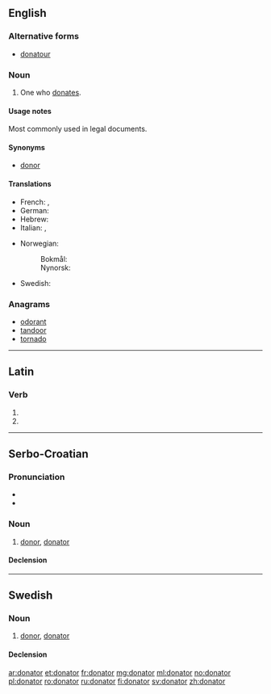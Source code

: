 ==English==

===Alternative forms===
* [[donatour]] {{qualifier|obsolete}}

===Noun===
{{en-noun}}

# One who [[donate]]s.

====Usage notes====
Most commonly used in legal documents.

====Synonyms====
* [[donor]]

====Translations====
{{trans-top|one who donates}}
* French: {{t+|fr|donateur|m}}, {{t+|fr|donatrice|f}}
* German: {{t+|de|Spender|m}}
* Hebrew: {{t|he|תורם|m|tr=torém|sc=Hebr}}
* Italian: {{t|it|donatore|m}}, {{t|it|donatrice|f}}
{{trans-mid}}
* Norwegian:
*: Bokmål: {{t+|nb|donator|m}}
*: Nynorsk: {{t|nn|donator|m}}
* Swedish: {{t+|sv|donator}}
{{trans-bottom}}

===Anagrams===
* [[odorant#English|odorant]]
* [[tandoor#English|tandoor]]
* [[tornado#English|tornado]]

----

==Latin==

===Verb===
{{la-verb-form|dōnātor}}

# {{conjugation of|dōnō||2|s|fut|pass|imp|lang=la}}
# {{conjugation of|dōnō||3|s|fut|pass|imp|lang=la}}

----

==Serbo-Croatian==

===Pronunciation===
* {{IPA|/dǒnaːtor/|lang=sh}}
* {{hyphenation|do|na|tor}}

===Noun===
{{sh-noun|g=m|head=dònātor|r|донатор|до̀на̄тор}}

# [[donor]], [[#English|donator]]

====Declension====
{{sh-decl-noun
|donator|donatori
|donatora|donatora
|donatoru|donatorima
|donatora|donatore
|donatore|donatori
|donatoru|donatorima
|donatorom|donatorima
}}

----

==Swedish==

===Noun===
{{sv-noun|c}}

# [[donor]], [[#English|donator]]

====Declension====
{{sv-noun-irreg-c|2=donatorn|3=donatorer}}

[[ar:donator]]
[[et:donator]]
[[fr:donator]]
[[mg:donator]]
[[ml:donator]]
[[no:donator]]
[[pl:donator]]
[[ro:donator]]
[[ru:donator]]
[[fi:donator]]
[[sv:donator]]
[[zh:donator]]